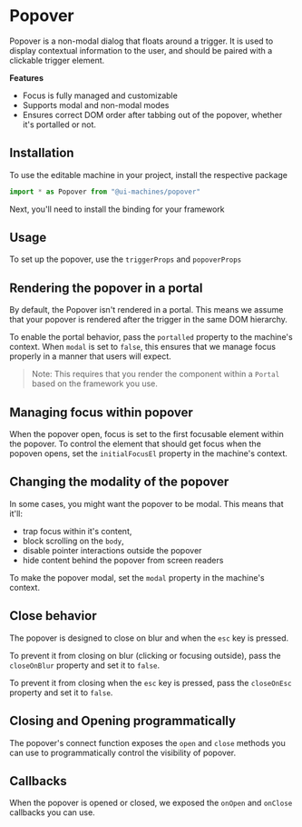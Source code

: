 # Popover

Popover is a non-modal dialog that floats around a trigger. It is used to
display contextual information to the user, and should be paired with a
clickable trigger element.

**Features**

- Focus is fully managed and customizable
- Supports modal and non-modal modes
- Ensures correct DOM order after tabbing out of the popover, whether it's
  portalled or not.

## Installation

To use the editable machine in your project, install the respective package

<InstallSnippet package="@ui-machines/popover" />

```jsx
import * as Popover from "@ui-machines/popover"
```

Next, you'll need to install the binding for your framework

<CodeSnippet id="popover/installation.mdx" />

## Usage

To set up the popover, use the `triggerProps` and `popoverProps`

<CodeSnippet id="popover/usage.mdx" />

## Rendering the popover in a portal

By default, the Popover isn't rendered in a portal. This means we assume that
your popover is rendered after the trigger in the same DOM hierarchy.

To enable the portal behavior, pass the `portalled` property to the machine's
context. When `modal` is set to `false`, this ensures that we manage focus
properly in a manner that users will expect.

> Note: This requires that you render the component within a `Portal` based on
> the framework you use.

<CodeSnippet id="popover/render-in-portal.mdx" />

## Managing focus within popover

When the popover open, focus is set to the first focusable element within the
popover. To control the element that should get focus when the popoven opens,
set the `initialFocusEl` property in the machine's context.

<CodeSnippet id="popover/initial-focus.mdx" />

## Changing the modality of the popover

In some cases, you might want the popover to be modal. This means that it'll:

- trap focus within it's content,
- block scrolling on the `body`,
- disable pointer interactions outside the popover
- hide content behind the popover from screen readers

To make the popover modal, set the `modal` property in the machine's context.

<CodeSnippet id="popover/modal-mode.mdx" />

## Close behavior

The popover is designed to close on blur and when the `esc` key is pressed.

To prevent it from closing on blur (clicking or focusing outside), pass the
`closeOnBlur` property and set it to `false`.

<CodeSnippet id="popover/close-on-blur.mdx" />

To prevent it from closing when the `esc` key is pressed, pass the `closeOnEsc`
property and set it to `false`.

<CodeSnippet id="popover/close-on-esc.mdx" />

## Closing and Opening programmatically

The popover's connect function exposes the `open` and `close` methods you can
use to programmatically control the visibility of popover.

<CodeSnippet id="popover/programmatic-control.mdx" />

## Callbacks

When the popover is opened or closed, we exposed the `onOpen` and `onClose`
callbacks you can use.

<CodeSnippet id="popover/callbacks.mdx" />
